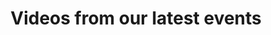 ---
title: "Videos from our latest events"
publishedAt: "2024-04-08"
images:
  - "/images/projects/project-01/video-02.mp4"
  - "/images/projects/project-01/video-01.mp4"
---